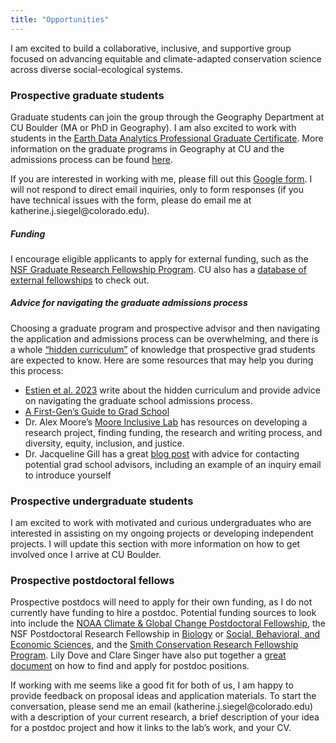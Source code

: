 ```yaml
---
title: "Opportunities"
---
```


I am excited to build a collaborative, inclusive, and supportive group focused on advancing equitable and climate-adapted conservation science across diverse social-ecological systems. 

### Prospective graduate students
Graduate students can join the group through the Geography Department at CU Boulder (MA or PhD in Geography). I am also excited to work with students in the [Earth Data Analytics Professional Graduate Certificate](https://earthlab.colorado.edu/earth-data-analytics-professional-graduate-certificate). More information on the graduate programs in Geography at CU and the admissions process can be found [here](https://www.colorado.edu/geography/grad-program/graduate-curriculum). 

If you are interested in working with me, please fill out this [Google form](https://forms.gle/RwW6iiawoGLY6Q8x5). I will not respond to direct email inquiries, only to form responses (if you have technical issues with the form, please do email me at katherine.j.siegel@colorado.edu).

##### Funding
I encourage eligible applicants to apply for external funding, such as the [NSF Graduate Research Fellowship Program](https://www.nsfgrfp.org/). CU also has a [database of external fellowships](https://www.colorado.edu/graduateschool/funding/national-fellowship-opportunities) to check out.

##### Advice for navigating the graduate admissions process  
Choosing a graduate program and prospective advisor and then navigating the application and admissions process can be overwhelming, and there is a whole ["hidden curriculum"](https://www.psychologicalscience.org/observer/grad-hidden-curriculum) of knowledge that prospective grad students are expected to know. Here are some resources that may help you during this process:  

- [Estien et al. 2023](https://doi.org/10.1002/bes2.2029) write about the hidden curriculum and provide advice on navigating the graduate school admissions process.  
- [A First-Gen's Guide to Grad School](https://first-gen-guide.com/resources/)  
- Dr. Alex Moore's [Moore Inclusive Lab](https://www.inclusiveconservationlab.com/resources) has resources on developing a research project, finding funding, the research and writing process, and diversity, equity, inclusion, and justice.  
- Dr. Jacqueline Gill has a great [blog post](https://contemplativemammoth.com/2013/04/08/so-you-want-to-go-to-grad-school-nail-the-inquiry-email/) with advice for contacting potential grad school advisors, including an example of an inquiry email to introduce yourself

### Prospective undergraduate students  
I am excited to work with motivated and curious undergraduates who are interested in assisting on my ongoing projects or developing independent projects. I will update this section with more information on how to get involved once I arrive at CU Boulder.  

### Prospective postdoctoral fellows
Prospective postdocs will need to apply for their own funding, as I do not currently have funding to hire a postdoc. Potential funding sources to look into include the [NOAA Climate & Global Change Postdoctoral Fellowship](https://cpaess.ucar.edu/cgc), the NSF Postdoctoral Research Fellowship in [Biology](https://new.nsf.gov/funding/opportunities/postdoctoral-research-fellowships-biology-prfb) or [Social, Behavioral, and Economic Sciences](https://new.nsf.gov/funding/opportunities/sbe-postdoctoral-research-fellowships-sprf), and the [Smith Conservation Research Fellowship Program](https://conbio.org/mini-sites/smith-fellows). Lily Dove and Clare Singer have also put together a [great document](https://t.co/RUgdbr3S13) on how to find and apply for postdoc positions. 

If working with me seems like a good fit for both of us, I am happy to provide feedback on proposal ideas and application materials. To start the conversation, please send me an email (katherine.j.siegel@colorado.edu) with a description of your current research, a brief description of your idea for a postdoc project and how it links to the lab's work, and your CV.